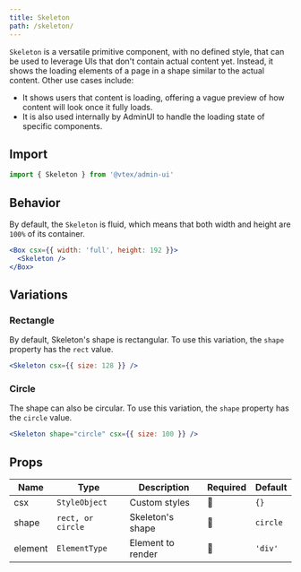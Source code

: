 ```yaml
---
title: Skeleton
path: /skeleton/
---
```


`Skeleton` is a versatile primitive component, with no defined style, that can be used to leverage UIs that don't contain actual content yet. Instead, it shows the loading elements of a page in a shape similar to the actual content. Other use cases include:

- It shows users that content is loading, offering a vague preview of how content will look once it fully loads.
- It is also used internally by AdminUI to handle the loading state of specific components.

## Import

```jsx isStatic
import { Skeleton } from '@vtex/admin-ui'
```

## Behavior

By default, the `Skeleton` is fluid, which means that both width and height are `100%` of its container.

```jsx live
<Box csx={{ width: 'full', height: 192 }}>
  <Skeleton />
</Box>
```

## Variations

### Rectangle

By default, Skeleton's shape is rectangular. To use this variation, the `shape` property has the `rect` value.

```jsx live
<Skeleton csx={{ size: 128 }} />
```

### Circle

The shape can also be circular. To use this variation, the `shape` property has the `circle` value.

```jsx live
<Skeleton shape="circle" csx={{ size: 100 }} />
```

## Props

| Name    | Type              | Description       | Required | Default  |
| ------- | ----------------- | ----------------- | -------- | -------- |
| csx     | `StyleObject`     | Custom styles     | 🚫       | `{}`     |
| shape   | `rect, or circle` | Skeleton's shape  | 🚫       | `circle` |
| element | `ElementType`     | Element to render | 🚫       | `'div'`  |
